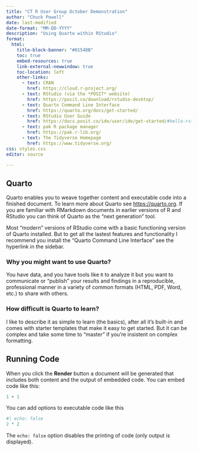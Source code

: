```yaml
---
title: "CT R User Group October Demonstration"
author: "Chuck Powell"
date: last-modified
date-format: "MM-DD-YYYY"
description: "Using Quarto within RStudio"
format:
  html:
    title-block-banner: "#01548B"
    toc: true
    embed-resources: true
    link-external-newwindow: true
    toc-location: left
    other-links:
      - text: CRAN
        href: https://cloud.r-project.org/
      - text: RStudio (via the *POSIT* website)
        href: https://posit.co/download/rstudio-desktop/
      - text: Quarto Command Line Interface
        href: https://quarto.org/docs/get-started/
      - text: RStudio User Guide
        href: https://docs.posit.co/ide/user/ide/get-started/#hello-rstudio
      - text: pak R package manager
        href: https://pak.r-lib.org/
      - text: The Tidyverse Homepage
        href: https://www.tidyverse.org/
css: styles.css
editor: source

---
```


## Quarto

Quarto enables you to weave together content and executable code into a finished document. To learn more about Quarto see <https://quarto.org>.  If you are familiar with RMarkdown documents in
earlier versions of R and RStudio you can think of Quarto as the "next generation" tool.

Most "modern" versions of RStudio come with a basic functioning version of Quarto installed.
But to get all the lastest features and functionality I recommend you install the 
"Quarto Command Line Interface" see the hyperlink in the sidebar.

### Why you might want to use Quarto?

You have data, and you have tools like `R` to analyze it but you want to communicate or
"publish" your results and findings in a reproducible, professional manner in a variety
of common formats (HTML, PDF, Word, etc.) to share with others.

### How difficult is Quarto to learn?

I like to describe it as simple to learn (the basics), after all it's built-in and
comes with starter templates that make it easy to get started.  But it can be complex
and take some time to "master" if you're insistent on complex formatting.



## Running Code

When you click the **Render** button a document will be generated that includes both content and the output of embedded code. You can embed code like this:

```r
1 + 1
```

You can add options to executable code like this 

```r
#| echo: false
2 * 2
```

The `echo: false` option disables the printing of code (only output is displayed).
